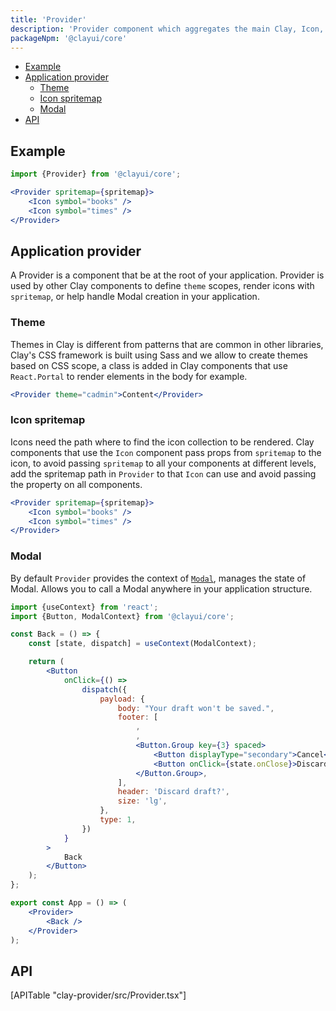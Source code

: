 ```yaml
---
title: 'Provider'
description: 'Provider component which aggregates the main Clay, Icon, and Modal.'
packageNpm: '@clayui/core'
---
```


<div class="nav-toc-absolute">
<div class="nav-toc">

-   [Example](#example)
-   [Application provider](#application-provider)
    -   [Theme](#theme)
    -   [Icon spritemap](#icon-spritemap)
    -   [Modal](#modal)
-   [API](#api)

</div>
</div>

## Example

```js
import {Provider} from '@clayui/core';
```

```jsx
<Provider spritemap={spritemap}>
	<Icon symbol="books" />
	<Icon symbol="times" />
</Provider>
```

## Application provider

A Provider is a component that be at the root of your application. Provider is used by other Clay components to define `theme` scopes, render icons with `spritemap`, or help handle Modal creation in your application.

### Theme

Themes in Clay is different from patterns that are common in other libraries, Clay's CSS framework is built using Sass and we allow to create themes based on CSS scope, a class is added in Clay components that use `React.Portal` to render elements in the body for example.

```jsx
<Provider theme="cadmin">Content</Provider>
```

### Icon spritemap

Icons need the path where to find the icon collection to be rendered. Clay components that use the `Icon` component pass props from `spritemap` to the icon, to avoid passing `spritemap` to all your components at different levels, add the spritemap path in `Provider` to that `Icon` can use and avoid passing the property on all components.

```jsx
<Provider spritemap={spritemap}>
	<Icon symbol="books" />
	<Icon symbol="times" />
</Provider>
```

### Modal

By default `Provider` provides the context of [`Modal`](/docs/components/modal.html), manages the state of Modal. Allows you to call a Modal anywhere in your application structure.

```jsx
import {useContext} from 'react';
import {Button, ModalContext} from '@clayui/core';

const Back = () => {
	const [state, dispatch] = useContext(ModalContext);

	return (
		<Button
			onClick={() =>
				dispatch({
					payload: {
						body: "Your draft won't be saved.",
						footer: [
							,
							,
							<Button.Group key={3} spaced>
								<Button displayType="secondary">Cancel</Button>
								<Button onClick={state.onClose}>Discard</Button>
							</Button.Group>,
						],
						header: 'Discard draft?',
						size: 'lg',
					},
					type: 1,
				})
			}
		>
			Back
		</Button>
	);
};
```

```jsx
export const App = () => (
	<Provider>
		<Back />
	</Provider>
);
```

## API

<div>[APITable "clay-provider/src/Provider.tsx"]</div>
